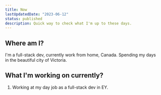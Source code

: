 ```yaml
---
title: Now
lastUpdatedDate: "2023-06-12"
status: published
description: Quick way to check what I'm up to these days.
---
```


## Where am I?

I'm a full-stack dev, currently work from home, Canada. Spending my days in the beautiful city of Victoria.

## What I'm working on currently?

1.  Working at my day job as a full-stack dev in EY.
